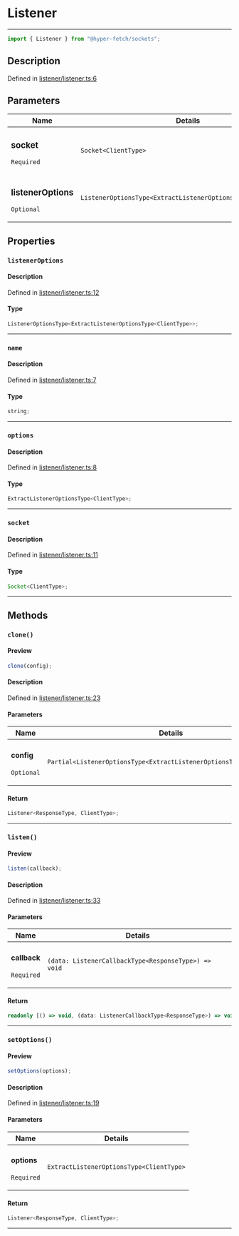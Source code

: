 # Listener

<div class="api-docs__separator" data-reactroot="">

---

</div><div class="api-docs__import" data-reactroot="">

```ts
import { Listener } from "@hyper-fetch/sockets";
```

</div><div class="api-docs__section">

## Description

</div><div class="api-docs__description"><span class="api-docs__do-not-parse">

</span></div><p class="api-docs__definition">

Defined in
[listener/listener.ts:6](https://github.com/BetterTyped/hyper-fetch/blob/993719ed/packages/sockets/src/listener/listener.ts#L6)

</p><div class="api-docs__section">

## Parameters

</div>
<div class="api-docs__parameters">
<table>
<thead><tr><th>Name</th><th>Details</th></tr></thead>
<tbody><tr param-data="socket"><td class="api-docs__param-name required">

### socket

`Required`

</td><td class="api-docs__param-type">

`Socket<ClientType>`

</td></tr><tr param-data="listenerOptions"><td class="api-docs__param-name optional">

### listenerOptions

`Optional`

</td><td class="api-docs__param-type">

`ListenerOptionsType<ExtractListenerOptionsType<ClientType>>`

</td></tr></tbody></table></div><div class="api-docs__section">

## Properties

</div><div class="api-docs__properties"><div class="api-docs__property" property-data="listenerOptions"><h3 class="api-docs__name">

### `listenerOptions`

</h3><div class="api-docs__section">

#### Description

</div><div class="api-docs__description"><span class="api-docs__do-not-parse">

</span></div><p class="api-docs__definition">

Defined in
[listener/listener.ts:12](https://github.com/BetterTyped/hyper-fetch/blob/993719ed/packages/sockets/src/listener/listener.ts#L12)

</p><div class="api-docs__section">

#### Type

</div><div class="api-docs__property-type">

```ts
ListenerOptionsType<ExtractListenerOptionsType<ClientType>>;
```

</div><hr/></div><div class="api-docs__property" property-data="name"><h3 class="api-docs__name">

### `name`

</h3><div class="api-docs__section">

#### Description

</div><div class="api-docs__description"><span class="api-docs__do-not-parse">

</span></div><p class="api-docs__definition">

Defined in
[listener/listener.ts:7](https://github.com/BetterTyped/hyper-fetch/blob/993719ed/packages/sockets/src/listener/listener.ts#L7)

</p><div class="api-docs__section">

#### Type

</div><div class="api-docs__property-type">

```ts
string;
```

</div><hr/></div><div class="api-docs__property" property-data="options"><h3 class="api-docs__name">

### `options`

</h3><div class="api-docs__section">

#### Description

</div><div class="api-docs__description"><span class="api-docs__do-not-parse">

</span></div><p class="api-docs__definition">

Defined in
[listener/listener.ts:8](https://github.com/BetterTyped/hyper-fetch/blob/993719ed/packages/sockets/src/listener/listener.ts#L8)

</p><div class="api-docs__section">

#### Type

</div><div class="api-docs__property-type">

```ts
ExtractListenerOptionsType<ClientType>;
```

</div><hr/></div><div class="api-docs__property" property-data="socket"><h3 class="api-docs__name">

### `socket`

</h3><div class="api-docs__section">

#### Description

</div><div class="api-docs__description"><span class="api-docs__do-not-parse">

</span></div><p class="api-docs__definition">

Defined in
[listener/listener.ts:11](https://github.com/BetterTyped/hyper-fetch/blob/993719ed/packages/sockets/src/listener/listener.ts#L11)

</p><div class="api-docs__section">

#### Type

</div><div class="api-docs__property-type">

```ts
Socket<ClientType>;
```

</div><hr/></div></div><div class="api-docs__section">

## Methods

</div><div class="api-docs__methods"><div class="api-docs__method" method-data="clone"><h3 class="api-docs__name">

### `clone()`

</h3><div class="api-docs__section">

#### Preview

</div><div class="api-docs__preview fn">

```ts
clone(config);
```

</div><div class="api-docs__section">

#### Description

</div><div class="api-docs__description"><span class="api-docs__do-not-parse">

</span></div><p class="api-docs__definition">

Defined in
[listener/listener.ts:23](https://github.com/BetterTyped/hyper-fetch/blob/993719ed/packages/sockets/src/listener/listener.ts#L23)

</p><div class="api-docs__section">

#### Parameters

</div>
<div class="api-docs__parameters">
<table>
<thead><tr><th>Name</th><th>Details</th></tr></thead>
<tbody><tr param-data="config"><td class="api-docs__param-name optional">

#### config

`Optional`

</td><td class="api-docs__param-type">

`Partial<ListenerOptionsType<ExtractListenerOptionsType<ClientType>>>`

</td></tr></tbody></table></div><div class="api-docs__section">

#### Return

</div><div class="api-docs__returns">

```ts
Listener<ResponseType, ClientType>;
```

</div><hr/></div><div class="api-docs__method" method-data="listen"><h3 class="api-docs__name">

### `listen()`

</h3><div class="api-docs__section">

#### Preview

</div><div class="api-docs__preview fn">

```ts
listen(callback);
```

</div><div class="api-docs__section">

#### Description

</div><div class="api-docs__description"><span class="api-docs__do-not-parse">

</span></div><p class="api-docs__definition">

Defined in
[listener/listener.ts:33](https://github.com/BetterTyped/hyper-fetch/blob/993719ed/packages/sockets/src/listener/listener.ts#L33)

</p><div class="api-docs__section">

#### Parameters

</div>
<div class="api-docs__parameters">
<table>
<thead><tr><th>Name</th><th>Details</th></tr></thead>
<tbody><tr param-data="callback"><td class="api-docs__param-name required">

#### callback

`Required`

</td><td class="api-docs__param-type">

`(data: ListenerCallbackType<ResponseType>) => void`

</td></tr></tbody></table></div><div class="api-docs__section">

#### Return

</div><div class="api-docs__returns">

```ts
readonly [() => void, (data: ListenerCallbackType<ResponseType>) => void]
```

</div><hr/></div><div class="api-docs__method" method-data="setOptions"><h3 class="api-docs__name">

### `setOptions()`

</h3><div class="api-docs__section">

#### Preview

</div><div class="api-docs__preview fn">

```ts
setOptions(options);
```

</div><div class="api-docs__section">

#### Description

</div><div class="api-docs__description"><span class="api-docs__do-not-parse">

</span></div><p class="api-docs__definition">

Defined in
[listener/listener.ts:19](https://github.com/BetterTyped/hyper-fetch/blob/993719ed/packages/sockets/src/listener/listener.ts#L19)

</p><div class="api-docs__section">

#### Parameters

</div>
<div class="api-docs__parameters">
<table>
<thead><tr><th>Name</th><th>Details</th></tr></thead>
<tbody><tr param-data="options"><td class="api-docs__param-name required">

#### options

`Required`

</td><td class="api-docs__param-type">

`ExtractListenerOptionsType<ClientType>`

</td></tr></tbody></table></div><div class="api-docs__section">

#### Return

</div><div class="api-docs__returns">

```ts
Listener<ResponseType, ClientType>;
```

</div><hr/></div></div>
